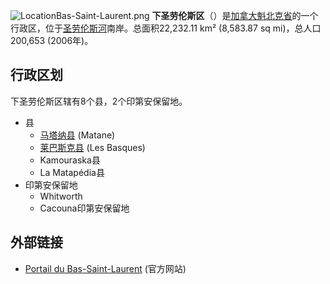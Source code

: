 [[File:LocationBas-Saint-Laurent.png|thumb]]
'''下圣劳伦斯区'''（{{lang-fr|Bas-Saint-Laurent}}）是[[加拿大|加拿大]][[魁北克省|魁北克省]]的一个行政区，位于[[圣劳伦斯河|圣劳伦斯河]]南岸。总面积22,232.11 km² (8,583.87 sq mi)，总人口200,653 (2006年)。

== 行政区划 ==
下圣劳伦斯区辖有8个县，2个印第安保留地。
*县
**[[马塔纳县|马塔纳县]] (Matane)
**[[莱巴斯克县|莱巴斯克县]] (Les Basques)
** Kamouraska县
** La Matapédia县 
* 印第安保留地
** Whitworth
**Cacouna印第安保留地

==外部链接==
*[https://web.archive.org/web/20070522014617/http://www.bas-saint-laurent.gouv.qc.ca/ Portail du Bas-Saint-Laurent] (官方网站)
{{魁北克行政区划}}
{{DEFAULTSORT:Bas-Saint-Laurent}}
{{canada-geo-stub}}